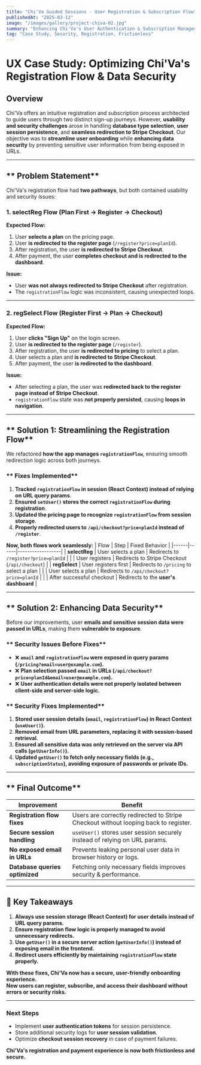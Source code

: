 ```yaml
---
title: "Chi'Va Guided Sessions - User Registration & Subscription Flow"
publishedAt: "2025-03-12"
image: "/images/gallery/project-chiva-02.jpg"
summary: "Enhancing Chi'Va's User Authentication & Subscription Management."
tag: "Case Study, Security, Registration, Frictionless"
---
```

# **UX Case Study: Optimizing Chi'Va's Registration Flow & Data Security**

## **Overview**
Chi'Va offers an intuitive registration and subscription process architected to guide users through two distinct sign-up journeys. However, **usability and security challenges** arose in handling **database type selection**, **user session persistence**, and **seamless redirection to Stripe Checkout**. Our objective was to **streamline user onboarding** while **enhancing data security** by preventing sensitive user information from being exposed in URLs.

---

## ** Problem Statement**
Chi'Va's registration flow had **two pathways**, but both contained usability and security issues:

### **1. selectReg Flow (Plan First &rarr; Register  &rarr; Checkout)**
**Expected Flow:**
1. User **selects a plan** on the pricing page.
2. User **is redirected to the register page** (`/register?price=planId`).
3. After registration, the user **is redirected to Stripe Checkout**.
4. After payment, the user **completes checkout and is redirected to the dashboard**.

**Issue:**
- User **was not always redirected to Stripe Checkout** after registration.
- The `registrationFlow` logic was inconsistent, causing unexpected loops.

---

### **2. regSelect Flow (Register First -> Plan -> Checkout)**
**Expected Flow:**
1. User **clicks "Sign Up"** on the login screen.
2. User **is redirected to the register page** (`/register`).
3. After registration, the user **is redirected to pricing** to select a plan.
4. User selects a plan and **is redirected to Stripe Checkout**.
5. After payment, the user **is redirected to the dashboard**.

**Issue:**
- After selecting a plan, the user was **redirected back to the register page instead of Stripe Checkout**.
- `registrationFlow` state was **not properly persisted**, causing **loops in navigation**.

---

## ** Solution 1: Streamlining the Registration Flow**
We refactored **how the app manages `registrationFlow`**, ensuring smooth redirection logic across both journeys.

### ** Fixes Implemented**
1. **Tracked `registrationFlow` in session (React Context) instead of relying on URL query params**.
2. **Ensured `setUser()` stores the correct `registrationFlow` during registration**.
3. **Updated the pricing page to recognize `registrationFlow` from session storage**.
4. **Properly redirected users to `/api/checkout?price=planId` instead of `/register`**.

**Now, both flows work seamlessly:**
| Flow | Step | Fixed Behavior |
|------|------|------------------|
| **selectReg** | User selects a plan | Redirects to `/register?price=planId` |
|  | User registers | Redirects to Stripe Checkout (`/api/checkout`) |
| **regSelect** | User registers first | Redirects to `/pricing` to select a plan |
|  | User selects a plan | Redirects to `/api/checkout?price=planId` |
|  | After successful checkout | Redirects to the **user's dashboard** |

---

## ** Solution 2: Enhancing Data Security**
Before our improvements, user **emails and sensitive session data were passed in URLs**, making them **vulnerable to exposure**.

### ** Security Issues Before Fixes**
- ❌ **`email` and `registrationFlow` were exposed in query params (`/pricing?email=user@example.com`).**
- ❌ **Plan selection passed `email` in URLs (`/api/checkout?price=planId&email=user@example.com`).**
- ❌ **User authentication details were not properly isolated between client-side and server-side logic.**

### ** Security Fixes Implemented**
1. **Stored user session details (`email`, `registrationFlow`) in React Context (`useUser()`).**
2. **Removed email from URL parameters, replacing it with session-based retrieval.**
3. **Ensured all sensitive data was only retrieved on the server via API calls (`getUserInfo()`).**
4. **Updated `getUser()` to fetch only necessary fields (e.g., `subscriptionStatus`), avoiding exposure of passwords or private IDs.**

---

## ** Final Outcome**
| Improvement |  Benefit |
|------------|------------|
| **Registration flow fixes** | Users are correctly redirected to Stripe Checkout without looping back to register. |
| **Secure session handling** | `useUser()` stores user session securely instead of relying on URL params. |
| **No exposed email in URLs** | Prevents leaking personal user data in browser history or logs. |
| **Database queries optimized** | Fetching only necessary fields improves security & performance. |

---

## **🎯 Key Takeaways**
1. **Always use session storage (React Context) for user details instead of URL query params.**
2. **Ensure registration flow logic is properly managed to avoid unnecessary redirects.**
3. **Use `getUser()` in a secure server action (`getUserInfo()`) instead of exposing email in the frontend.**
4. **Redirect users efficiently by maintaining `registrationFlow` state properly.**

**With these fixes, Chi'Va now has a secure, user-friendly onboarding experience.**  
 **New users can register, subscribe, and access their dashboard without errors or security risks.**   

---

### **Next Steps**
- Implement **user authentication tokens** for session persistence.
- Store additional security logs for **user session validation**.
- Optimize **checkout session recovery** in case of payment failures.

**Chi'Va's registration and payment experience is now both frictionless and secure.** 